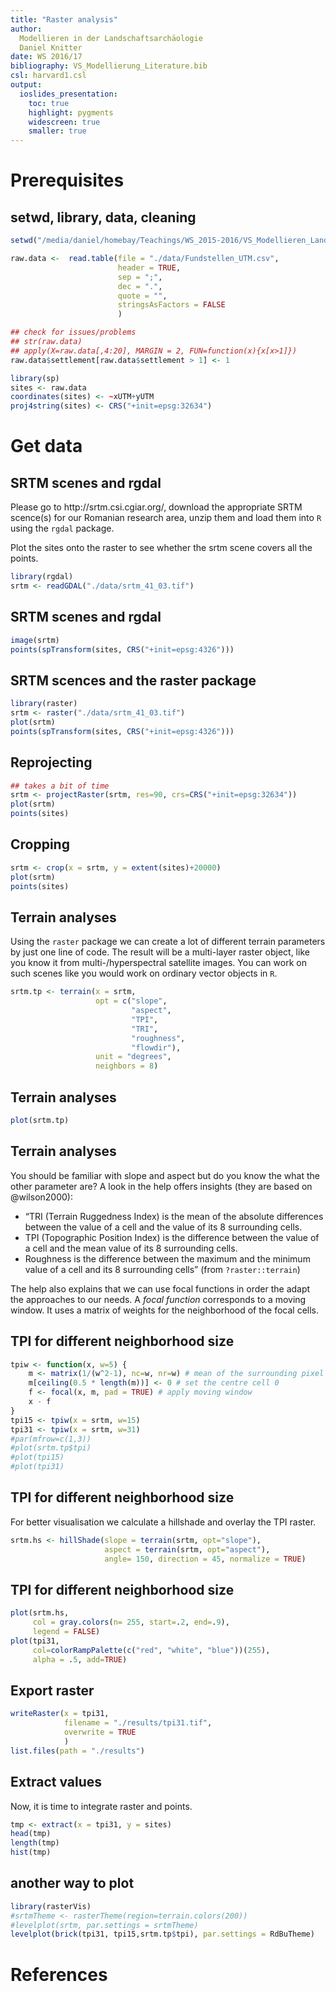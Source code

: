 ```yaml
---
title: "Raster analysis"
author:
  Modellieren in der Landschaftsarchäologie
  Daniel Knitter
date: WS 2016/17
bibliography: VS_Modellierung_Literature.bib
csl: harvard1.csl
output:
  ioslides_presentation:
    toc: true
    highlight: pygments
    widescreen: true
    smaller: true
---
```


# Prerequisites

## setwd, library, data, cleaning

```r
setwd("/media/daniel/homebay/Teachings/WS_2015-2016/VS_Modellieren_Landschaftsarchaeologie")

raw.data <-  read.table(file = "./data/Fundstellen_UTM.csv",
                        header = TRUE,
                        sep = ";",
                        dec = ".",
                        quote = "",
                        stringsAsFactors = FALSE
                        )

## check for issues/problems
## str(raw.data)
## apply(X=raw.data[,4:20], MARGIN = 2, FUN=function(x){x[x>1]})
raw.data$settlement[raw.data$settlement > 1] <- 1

library(sp)
sites <- raw.data
coordinates(sites) <- ~xUTM+yUTM
proj4string(sites) <- CRS("+init=epsg:32634")
```

# Get data #

## SRTM scenes and rgdal

Please go to http://srtm.csi.cgiar.org/, download the appropriate SRTM scence(s) for our Romanian research area, unzip them and load them into `R` using the `rgdal` package.

Plot the sites onto the raster to see whether the srtm scene covers all the points.

```r
library(rgdal)
srtm <- readGDAL("./data/srtm_41_03.tif")
```

## SRTM scenes and rgdal

```r
image(srtm)
points(spTransform(sites, CRS("+init=epsg:4326")))
```

## SRTM scences and the raster package

```r
library(raster)
srtm <- raster("./data/srtm_41_03.tif")
plot(srtm)
points(spTransform(sites, CRS("+init=epsg:4326")))
```

## Reprojecting

```r
## takes a bit of time
srtm <- projectRaster(srtm, res=90, crs=CRS("+init=epsg:32634"))
plot(srtm)
points(sites)
```

## Cropping

```r
srtm <- crop(x = srtm, y = extent(sites)+20000)
plot(srtm)
points(sites)
```

## Terrain analyses

Using the `raster` package we can create a lot of different terrain parameters by just one line of code. The result will be a multi-layer raster object, like you know it from multi-/hyperspectral satellite images. You can work on such scenes like you would work on ordinary vector objects in `R`.

```r
srtm.tp <- terrain(x = srtm,
                   opt = c("slope",
                           "aspect",
                           "TPI",
                           "TRI",
                           "roughness",
                           "flowdir"),
                   unit = "degrees",
                   neighbors = 8)
```

## Terrain analyses

```r
plot(srtm.tp)
```

## Terrain analyses

You should be familiar with slope and aspect but do you know the what the other parameter are? A look in the help offers insights (they are based on @wilson2000):

- "TRI (Terrain Ruggedness Index) is the mean of the absolute differences between the value of a cell and the value of its 8 surrounding cells.
- TPI (Topographic Position Index) is the difference between the value of a cell and the mean value of its 8 surrounding cells.
- Roughness is the difference between the maximum and the minimum value of a cell and its 8 surrounding cells" (from `?raster::terrain`)

The help also explains that we can use focal functions in order the adapt the approaches to our needs. A *focal function* corresponds to a moving window. It uses a matrix of weights for the neighborhood of the focal cells.

## TPI for different neighborhood size

```r
tpiw <- function(x, w=5) {
    m <- matrix(1/(w^2-1), nc=w, nr=w) # mean of the surrounding pixel
    m[ceiling(0.5 * length(m))] <- 0 # set the centre cell 0
    f <- focal(x, m, pad = TRUE) # apply moving window
    x - f
}
tpi15 <- tpiw(x = srtm, w=15)
tpi31 <- tpiw(x = srtm, w=31)
#par(mfrow=c(1,3))
#plot(srtm.tp$tpi)
#plot(tpi15)
#plot(tpi31)
```

## TPI for different neighborhood size

For better visualisation we calculate a hillshade and overlay the TPI raster.

```r
srtm.hs <- hillShade(slope = terrain(srtm, opt="slope"),
                     aspect = terrain(srtm, opt="aspect"),
                     angle= 150, direction = 45, normalize = TRUE)
```

## TPI for different neighborhood size

```r
plot(srtm.hs,
     col = gray.colors(n= 255, start=.2, end=.9),
     legend = FALSE)
plot(tpi31,
     col=colorRampPalette(c("red", "white", "blue"))(255),
     alpha = .5, add=TRUE)
```

## Export raster

```r
writeRaster(x = tpi31,
            filename = "./results/tpi31.tif",
            overwrite = TRUE
            )
list.files(path = "./results")
```

## Extract values {.columns-2}

Now, it is time to integrate raster and points.

```r
tmp <- extract(x = tpi31, y = sites)
head(tmp)
length(tmp)
hist(tmp)
```

## another way to plot

```r
library(rasterVis)
#srtmTheme <- rasterTheme(region=terrain.colors(200))
#levelplot(srtm, par.settings = srtmTheme)
levelplot(brick(tpi31, tpi15,srtm.tp$tpi), par.settings = RdBuTheme)
```


# References

## 
